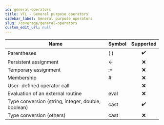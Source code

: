 ```yaml
---
id: general-operators
title: VTL - General purpose operators
sidebar_label: General purpose operators
slug: /coverage/general-operators
custom_edit_url: null
---
```


| Name                                               | Symbol |     Supported      |
| -------------------------------------------------- | :----- | :----------------: |
| Parentheses                                        | ( )    | :heavy_check_mark: |
| Persistent assignment                              | <-     |        :x:         |
| Temporary assignment                               | :=     |        :x:         |
| Membership                                         | #      |        :x:         |
| User-defined operator call                         |        |        :x:         |
| Evaluation of an external routine                  | eval   |        :x:         |
| Type conversion (string, integer, double, boolean) | cast   | :heavy_check_mark: |
| Type conversion (others)                           | cast   |        :x:         |
